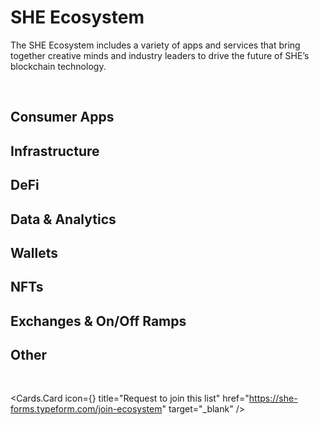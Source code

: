 
# SHE Ecosystem

The SHE Ecosystem includes a variety of apps and services that bring together
creative minds and industry leaders to drive the future of SHE’s blockchain
technology.

<br />

<EcosystemSearchBar placeholder="Search SHE providers..." />

## Consumer Apps

<EcosystemDynamicSection category="Consumer Apps" />

## Infrastructure

<EcosystemDynamicSection category="Infrastructure" />

## DeFi

<EcosystemDynamicSection category="DeFi" />

## Data & Analytics

<EcosystemDynamicSection category="Data & Analytics" />

## Wallets

<EcosystemDynamicSection category="Wallets" />

## NFTs

<EcosystemDynamicSection category="NFTs" />

## Exchanges & On/Off Ramps

<EcosystemDynamicSection category="Exchanges & On/Off Ramps" />

## Other

<EcosystemDynamicSection category="Other" />

<br />

<Cards.Card icon={<IconPointer />} title="Request to join this list" href="https://she-forms.typeform.com/join-ecosystem" target="_blank" />
